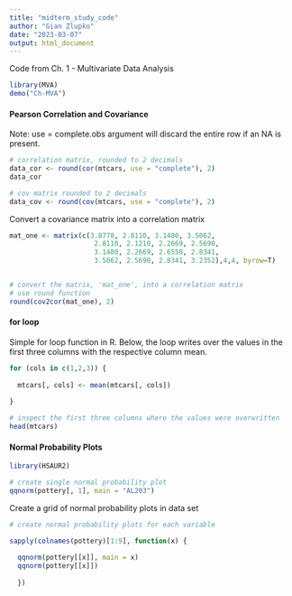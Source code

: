 ```yaml
---
title: "midterm_study_code"
author: "Gian Zlupko"
date: "2023-03-07"
output: html_document
---
```



Code from Ch. 1 - Multivariate Data Analysis


```r
library(MVA) 
demo("Ch-MVA")
```





#### Pearson Correlation and Covariance

Note: use = complete.obs argument will discard the entire row if an NA is present.

```r

# correlation matrix, rounded to 2 decimals 
data_cor <- round(cor(mtcars, use = "complete"), 2)
data_cor
```


```r
# cov matrix rounded to 2 decimals
data_cov <- round(cov(mtcars, use = "complete"), 2) 

```



Convert a covariance matrix into a correlation matrix 


```r
mat_one <- matrix(c(3.8778, 2.8110, 3.1480, 3.5062,
                     2.8110, 2.1210, 2.2669, 2.5690,
                     3.1480, 2.2669, 2.6550, 2.8341,
                     3.5062, 2.5690, 2.8341, 3.2352),4,4, byrow=T)


# convert the matrix, 'mat_one', into a correlation matrix 
# use round function
round(cov2cor(mat_one), 2)

```






#### for loop 

Simple for loop function in R. Below, the loop writes over the values in the first three columns with the respective column mean. 

```r


for (cols in c(1,2,3)) { 
  
  mtcars[, cols] <- mean(mtcars[, cols])
  
}

# inspect the first three columns where the values were overwritten 
head(mtcars) 
```



#### Normal Probability Plots 


```r
library(HSAUR2) 

# create single normal probability plot 
qqnorm(pottery[, 1], main = "AL203") 

```


Create a grid of normal probability plots in data set 
```r

# create normal probability plots for each variable 

sapply(colnames(pottery)[1:9], function(x) { 
  
  qqnorm(pottery[[x]], main = x)
  qqnorm(pottery[[x]])
  
  })
```









